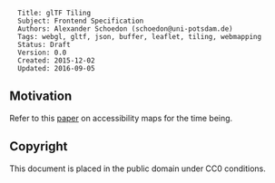 <pre>
  Title: glTF Tiling
  Subject: Frontend Specification
  Authors: Alexander Schoedon (schoedon@uni-potsdam.de)
  Tags: webgl, gltf, json, buffer, leaflet, tiling, webmapping
  Status: Draft
  Version: 0.0
  Created: 2015-12-02
  Updated: 2016-09-05
</pre>

==Motivation==

Refer to this [[../pdf/motivation.pdf|paper]] on accessibility maps for the time
being.

==Copyright==

This document is placed in the public domain under CC0 conditions.
